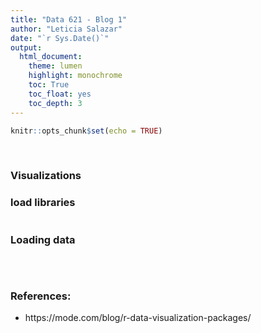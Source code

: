 ```yaml
---
title: "Data 621 - Blog 1"
author: "Leticia Salazar"
date: "`r Sys.Date()`"
output: 
  html_document:
    theme: lumen
    highlight: monochrome
    toc: True
    toc_float: yes
    toc_depth: 3
---
```


```r
knitr::opts_chunk$set(echo = TRUE)
```

$~$

### Visualizations



### load libraries
```r

```



### Loading data
```r

```


$~$

### References:
* https://mode.com/blog/r-data-visualization-packages/

